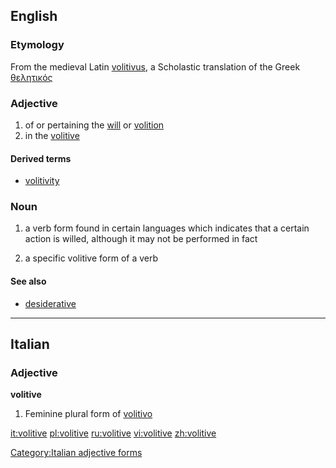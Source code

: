 ==English==

===Etymology===

From the medieval Latin [[volitivus]], a Scholastic translation of the Greek [[θελητικός]]

===Adjective===
{{en-adj|-}}

# of or pertaining the [[will]] or [[volition]]
# in the [[#Noun|volitive]]

====Derived terms====
* [[volitivity]]

===Noun===
{{en-noun}}

# {{context|not countable}} a verb form found in certain languages which indicates that a certain action is willed, although it may not be performed in fact
# a specific volitive form of a verb

====See also====
* [[desiderative]]

----

==Italian==

===Adjective===
'''volitive''' {{f}}

# Feminine plural form of [[volitivo]]

[[Category:Italian adjective forms]]

[[it:volitive]]
[[pl:volitive]]
[[ru:volitive]]
[[vi:volitive]]
[[zh:volitive]]